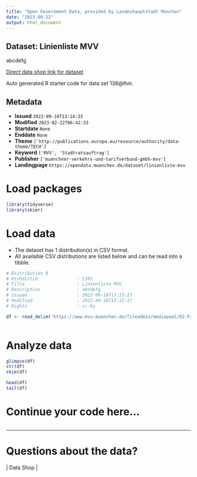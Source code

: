 ```yaml
---
title: "Open Government Data, provided by Landeshauptstadt München"
date: "2023-09-22"
output: html_document
---
```


## Dataset: Linienliste MVV

abcdefg

[Direct data shop link for dataset](https://opendata.muenchen.de/dataset/138@lhm)

Auto generated R starter code for data set 138@lhm.

## Metadata

- **Issued** `2022-09-16T13:14:33`
- **Modified** `2023-02-22T06:42:33`
- **Startdate** `None`
- **Enddate** `None`
- **Theme** `['http://publications.europa.eu/resource/authority/data-theme/TECH']`
- **Keyword** `['MVV', 'Stadtratsauftrag']`
- **Publisher** `['muenchner-verkehrs-und-tarifverbund-gmbh-mvv']`
- **Landingpage** `https://opendata.muenchen.de/dataset/linienliste-mvv`


# Load packages

```r

library(tidyverse)
library(skimr)

```

# Load data

-   The dataset has 1 distribution(s) in CSV format.
-   All available CSV distributions are listed below and can be read into a tibble.

```r

# Distribution 0
# Ktzhdistid               : 1381
# Title                    : Linienliste MVV
# Description              : abcdefg
# Issued                   : 2022-09-16T13:15:17
# Modified                 : 2022-09-16T13:15:17
# Rights                   : cc-by

df <- read_delim('https://www.mvv-muenchen.de/fileadmin/mediapool/02-Fahrplanauskunft/03-Downloads/openData/mvvlines_openData.csv')



```

# Analyze data

```r

glimpse(df)
str(df)
skim(df)

head(df)
tail(df)

```

# Continue your code here...

```r

```

------------------------------------------------------------------------

# Questions about the data?

 | Data Shop | 
